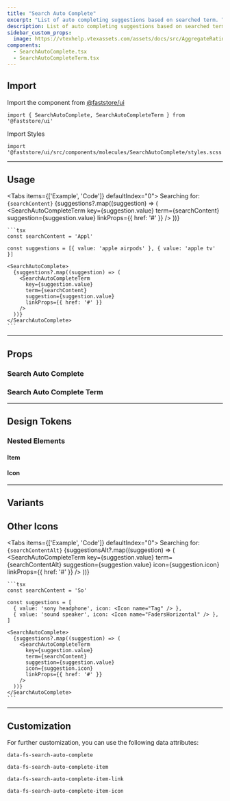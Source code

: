 ```yaml
---
title: "Search Auto Complete"
excerpt: "List of auto completing suggestions based on searched term. This component is part of the Search feature."
description: List of auto completing suggestions based on searched term.
sidebar_custom_props:
  image: https://vtexhelp.vtexassets.com/assets/docs/src/AggregateRating___a8300916874f5a11de7633b7cabc12e9.png
components:
  - SearchAutoComplete.tsx
  - SearchAutoCompleteTerm.tsx
---
```



## Import

Import the component from [@faststore/ui](/../docs/faststore/components-index)

```tsx
import { SearchAutoComplete, SearchAutoCompleteTerm } from '@faststore/ui'
```

Import Styles

```tsx
import '@faststore/ui/src/components/molecules/SearchAutoComplete/styles.scss'
```

---

## Usage

<Tabs items={['Example', 'Code']} defaultIndex="0">
  <Tab>
    <OverviewSection direction="column">
      Searching for: <code>{searchContent}</code>
      <SearchAutoComplete>
        {suggestions?.map((suggestion) => (
          <SearchAutoCompleteTerm
            key={suggestion.value}
            term={searchContent}
            suggestion={suggestion.value}
            linkProps={{ href: '#' }}
          />
        ))}
      </SearchAutoComplete>
    </OverviewSection>
  </Tab>
  <Tab>

    ```tsx
    const searchContent = 'Appl'

    const suggestions = [{ value: 'apple airpods' }, { value: 'apple tv' }]

    <SearchAutoComplete>
      {suggestions?.map((suggestion) => (
        <SearchAutoCompleteTerm
          key={suggestion.value}
          term={searchContent}
          suggestion={suggestion.value}
          linkProps={{ href: '#' }}
        />
      ))}
    </SearchAutoComplete>
    ```

  </Tab>
</Tabs>

---

## Props

### Search Auto Complete

<ComponentPropsSection component="SearchAutoComplete" />

### Search Auto Complete Term

<ComponentPropsSection component="SearchAutoCompleteTerm" />

---

## Design Tokens

<TokenTable>
  <TokenRow
    token="--fs-search-auto-complete-padding-top"
    value="var(--fs-spacing-2)"
  />
  <TokenRow
    token="--fs-search-auto-complete-padding-right"
    value="var(--fs-spacing-3)"
  />
  <TokenRow
    token="--fs-search-auto-complete-padding-bottom"
    value="var(--fs-search-auto-complete-padding-top)"
  />
  <TokenRow
    token="--fs-search-auto-complete-padding-left"
    value="var(--fs-search-auto-complete-padding-right)"
  />
  <TokenDivider />
  <TokenRow
    token="--fs-search-auto-complete-transition-property"
    value="var(--fs-transition-property)"
  />
  <TokenRow
    token="--fs-search-auto-complete-transition-function"
    value="var(--fs-transition-function)"
  />
  <TokenRow
    token="--fs-search-auto-complete-transition-timing"
    value="var(--fs-transition-timing)"
  />
</TokenTable>

### Nested Elements

#### Item

<TokenTable>
  <TokenRow
    token="--fs-search-auto-complete-item-column-gap"
    value="var(--fs-spacing-1)"
  />
  <TokenRow
    token="--fs-search-auto-complete-item-text-size"
    value="var(--fs-text-size-2)"
  />
  <TokenRow token="--fs-search-auto-complete-item-line-height" value="1.25" />
  <TokenRow
    token="--fs-search-auto-complete-item-bkg-color-hover"
    value="var(--fs-color-tertiary-bkg-hover)"
    isColor
  />
</TokenTable>

#### Icon

<TokenTable>
  <TokenRow
    token="--fs-search-auto-complete-item-icon-color"
    value="var(--fs-color-neutral-4)"
    isColor
  />
  <TokenRow token="--fs-search-auto-complete-item-icon-size" value="1.125rem" />
</TokenTable>

---

## Variants

## Other Icons

<Tabs items={['Example', 'Code']} defaultIndex="0">
  <Tab>
    <OverviewSection direction="column">
      Searching for: <code>{searchContentAlt}</code>
      <SearchAutoComplete>
        {suggestionsAlt?.map((suggestion) => (
          <SearchAutoCompleteTerm
            key={suggestion.value}
            term={searchContentAlt}
            suggestion={suggestion.value}
            icon={suggestion.icon}
            linkProps={{ href: '#' }}
          />
        ))}
      </SearchAutoComplete>
    </OverviewSection>
  </Tab>
  <Tab>

    ```tsx
    const searchContent = 'So'

    const suggestions = [
      { value: 'sony headphone', icon: <Icon name="Tag" /> },
      { value: 'sound speaker', icon: <Icon name="FadersHorizontal" /> },
    ]

    <SearchAutoComplete>
      {suggestions?.map((suggestion) => (
        <SearchAutoCompleteTerm
          key={suggestion.value}
          term={searchContent}
          suggestion={suggestion.value}
          icon={suggestion.icon}
          linkProps={{ href: '#' }}
        />
      ))}
    </SearchAutoComplete>
    ```

  </Tab>
</Tabs>

---

## Customization

For further customization, you can use the following data attributes:

`data-fs-search-auto-complete`

`data-fs-search-auto-complete-item`

`data-fs-search-auto-complete-item-link`

`data-fs-search-auto-complete-item-icon`
